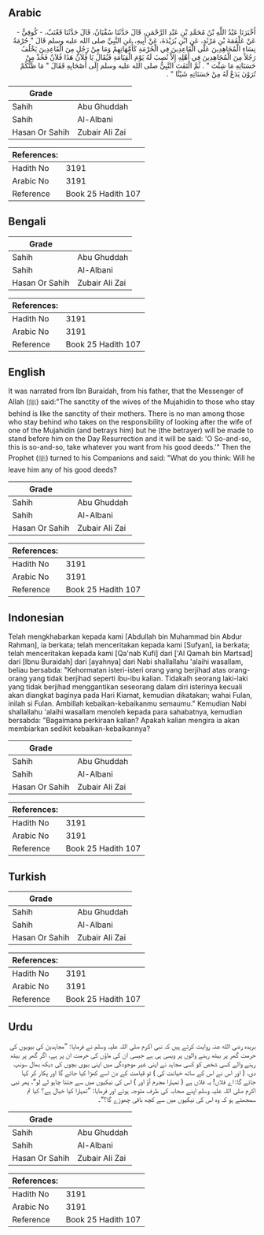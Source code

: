 ## Arabic


<div dir="rtl" lang="ar" style={{fontSize:'larger',backgroundColor:'#f8f9fa',padding:20}}>
أَخْبَرَنَا عَبْدُ اللَّهِ بْنُ مُحَمَّدِ بْنِ عَبْدِ الرَّحْمَنِ، قَالَ حَدَّثَنَا سُفْيَانُ، قَالَ حَدَّثَنَا قَعْنَبٌ، - كُوفِيٌّ - عَنْ عَلْقَمَةَ بْنِ مَرْثَدٍ، عَنِ ابْنِ بُرَيْدَةَ، عَنْ أَبِيهِ، عَنِ النَّبِيِّ صلى الله عليه وسلم قَالَ ‏"‏ حُرْمَةُ نِسَاءِ الْمُجَاهِدِينَ عَلَى الْقَاعِدِينَ فِي الْحُرْمَةِ كَأُمَّهَاتِهِمْ وَمَا مِنْ رَجُلٍ مِنَ الْقَاعِدِينَ يَخْلُفُ رَجُلاً مِنَ الْمُجَاهِدِينَ فِي أَهْلِهِ إِلاَّ نُصِبَ لَهُ يَوْمَ الْقِيَامَةِ فَيُقَالُ يَا فُلاَنُ هَذَا فُلاَنٌ فَخُذْ مِنْ حَسَنَاتِهِ مَا شِئْتَ ‏"‏ ‏.‏ ثُمَّ الْتَفَتَ النَّبِيُّ صلى الله عليه وسلم إِلَى أَصْحَابِهِ فَقَالَ ‏"‏ مَا ظَنُّكُمْ تُرَوْنَ يَدَعُ لَهُ مِنْ حَسَنَاتِهِ شَيْئًا ‏"‏ ‏.‏
</div>
<div style={{backgroundColor:'#f8f9fa',padding:20, marginBottom: 10}}><table> <thead> <tr> <th>Grade</th> <th></th> </tr> </thead> <tbody> <tr><td>Sahih</td><td>Abu Ghuddah</td></tr><tr><td>Sahih</td><td>Al-Albani</td></tr><tr><td>Hasan Or Sahih</td><td>Zubair Ali Zai</td></tr></tbody></table><table> <thead> <tr> <th>References:</th> <th></th> </tr> </thead> <tbody><tr><td>Hadith No</td><td>3191</td></tr><tr><td>Arabic No</td><td>3191</td></tr><tr><td>Reference</td><td>Book 25 Hadith 107</td></tr></tbody></table></div>

## Bengali


<div dir="ltr" lang="bn" style={{fontSize:'larger',backgroundColor:'#f8f9fa',padding:20}}>

</div>
<div style={{backgroundColor:'#f8f9fa',padding:20, marginBottom: 10}}><table> <thead> <tr> <th>Grade</th> <th></th> </tr> </thead> <tbody> <tr><td>Sahih</td><td>Abu Ghuddah</td></tr><tr><td>Sahih</td><td>Al-Albani</td></tr><tr><td>Hasan Or Sahih</td><td>Zubair Ali Zai</td></tr></tbody></table><table> <thead> <tr> <th>References:</th> <th></th> </tr> </thead> <tbody><tr><td>Hadith No</td><td>3191</td></tr><tr><td>Arabic No</td><td>3191</td></tr><tr><td>Reference</td><td>Book 25 Hadith 107</td></tr></tbody></table></div>

## English


<div dir="ltr" lang="en" style={{fontSize:'larger',backgroundColor:'#f8f9fa',padding:20}}>
It was narrated from Ibn Buraidah, from his father, that the Messenger of Allah (ﷺ) said:"The sanctity of the wives of the Mujahidin to those who stay behind is like the sanctity of their mothers. There is no man among those who stay behind who takes on the responsibility of looking after the wife of one of the Mujahidin (and betrays him) but he (the betrayer) will be made to stand before him on the Day Resurrection and it will be said: 'O So-and-so, this is so-and-so, take whatever you want from his good deeds.'" Then the Prophet (ﷺ) turned to his Companions and said: "What do you think: Will he leave him any of his good deeds?
</div>
<div style={{backgroundColor:'#f8f9fa',padding:20, marginBottom: 10}}><table> <thead> <tr> <th>Grade</th> <th></th> </tr> </thead> <tbody> <tr><td>Sahih</td><td>Abu Ghuddah</td></tr><tr><td>Sahih</td><td>Al-Albani</td></tr><tr><td>Hasan Or Sahih</td><td>Zubair Ali Zai</td></tr></tbody></table><table> <thead> <tr> <th>References:</th> <th></th> </tr> </thead> <tbody><tr><td>Hadith No</td><td>3191</td></tr><tr><td>Arabic No</td><td>3191</td></tr><tr><td>Reference</td><td>Book 25 Hadith 107</td></tr></tbody></table></div>

## Indonesian


<div dir="ltr" lang="id" style={{fontSize:'larger',backgroundColor:'#f8f9fa',padding:20}}>
Telah mengkhabarkan kepada kami [Abdullah bin Muhammad bin Abdur Rahman], ia berkata; telah menceritakan kepada kami [Sufyan], ia berkata; telah menceritakan kepada kami [Qa'nab Kufi] dari ['Al Qamah bin Martsad] dari [Ibnu Buraidah] dari [ayahnya] dari Nabi shallallahu 'alaihi wasallam, beliau bersabda: "Kehormatan isteri-isteri orang yang berjihad atas orang-orang yang tidak berjihad seperti ibu-ibu kalian. Tidakalh seorang laki-laki yang tidak berjihad menggantikan seseorang dalam diri isterinya kecuali akan diangkat baginya pada Hari Kiamat, kemudian dikatakan; wahai Fulan, inilah si Fulan. Ambillah kebaikan-kebaikanmu semaumu." Kemudian Nabi shallallahu 'alaihi wasallam menoleh kepada para sahabatnya, kemudian bersabda: "Bagaimana perkiraan kalian? Apakah kalian mengira ia akan membiarkan sedikit kebaikan-kebaikannya?
</div>
<div style={{backgroundColor:'#f8f9fa',padding:20, marginBottom: 10}}><table> <thead> <tr> <th>Grade</th> <th></th> </tr> </thead> <tbody> <tr><td>Sahih</td><td>Abu Ghuddah</td></tr><tr><td>Sahih</td><td>Al-Albani</td></tr><tr><td>Hasan Or Sahih</td><td>Zubair Ali Zai</td></tr></tbody></table><table> <thead> <tr> <th>References:</th> <th></th> </tr> </thead> <tbody><tr><td>Hadith No</td><td>3191</td></tr><tr><td>Arabic No</td><td>3191</td></tr><tr><td>Reference</td><td>Book 25 Hadith 107</td></tr></tbody></table></div>

## Turkish


<div dir="ltr" lang="tr" style={{fontSize:'larger',backgroundColor:'#f8f9fa',padding:20}}>

</div>
<div style={{backgroundColor:'#f8f9fa',padding:20, marginBottom: 10}}><table> <thead> <tr> <th>Grade</th> <th></th> </tr> </thead> <tbody> <tr><td>Sahih</td><td>Abu Ghuddah</td></tr><tr><td>Sahih</td><td>Al-Albani</td></tr><tr><td>Hasan Or Sahih</td><td>Zubair Ali Zai</td></tr></tbody></table><table> <thead> <tr> <th>References:</th> <th></th> </tr> </thead> <tbody><tr><td>Hadith No</td><td>3191</td></tr><tr><td>Arabic No</td><td>3191</td></tr><tr><td>Reference</td><td>Book 25 Hadith 107</td></tr></tbody></table></div>

## Urdu


<div dir="rtl" lang="ur" style={{fontSize:'larger',backgroundColor:'#f8f9fa',padding:20}}>
بریدہ رضی الله عنہ روایت کرتے ہیں کہ نبی اکرم صلی اللہ علیہ وسلم نے فرمایا: ”مجاہدین کی بیویوں کی حرمت گھر پر بیٹھ رہنے والوں پر ویسی ہی ہے جیسی ان کی ماؤں کی حرمت ان پر ہے، اگر گھر پر بیٹھ رہنے والے کسی شخص کو کسی مجاہد نے اپنی غیر موجودگی میں اپنی بیوی بچوں کی دیکھ بھال سونپ دی، ( اور اس نے اس کے ساتھ خیانت کی ) تو قیامت کے دن اسے کھڑا کیا جائے گا اور پکار کر کہا جائے گا: اے فلاں! یہ فلاں ہے ( تمہارا مجرم آؤ اور ) اس کی نیکیوں میں سے جتنا چاہو لے لو“، پھر نبی اکرم صلی اللہ علیہ وسلم اپنے صحابہ کی طرف متوجہ ہوئے اور فرمایا: ”تمہارا کیا خیال ہے؟ کیا تم سمجھتے ہو کہ وہ اس کی نیکیوں میں سے کچھ باقی چھوڑے گا؟“۔
</div>
<div style={{backgroundColor:'#f8f9fa',padding:20, marginBottom: 10}}><table> <thead> <tr> <th>Grade</th> <th></th> </tr> </thead> <tbody> <tr><td>Sahih</td><td>Abu Ghuddah</td></tr><tr><td>Sahih</td><td>Al-Albani</td></tr><tr><td>Hasan Or Sahih</td><td>Zubair Ali Zai</td></tr></tbody></table><table> <thead> <tr> <th>References:</th> <th></th> </tr> </thead> <tbody><tr><td>Hadith No</td><td>3191</td></tr><tr><td>Arabic No</td><td>3191</td></tr><tr><td>Reference</td><td>Book 25 Hadith 107</td></tr></tbody></table></div>